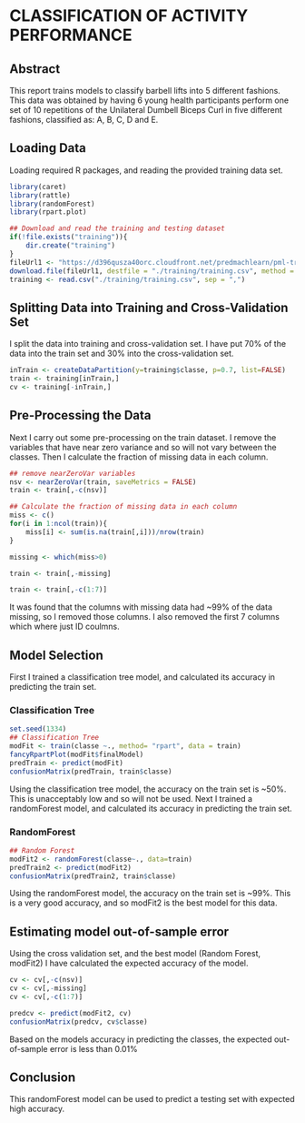 # CLASSIFICATION OF ACTIVITY PERFORMANCE 

## Abstract
This report trains models to classify barbell lifts into 5 different fashions. This data was obtained by having 6 young health participants perform one set of 10 repetitions of the Unilateral Dumbell Biceps Curl in five different fashions, classified as: A, B, C, D and E.   

## Loading Data
Loading required R packages, and reading the provided training data set.
```r
library(caret)
library(rattle)
library(randomForest)
library(rpart.plot)

## Download and read the training and testing dataset
if(!file.exists("training")){
    dir.create("training")
}
fileUrl1 <- "https://d396qusza40orc.cloudfront.net/predmachlearn/pml-training.csv"
download.file(fileUrl1, destfile = "./training/training.csv", method = "curl")
training <- read.csv("./training/training.csv", sep = ",")
```

## Splitting Data into Training and Cross-Validation Set
I split the data into training and cross-validation set. I have put 70% of the data into the train set and 30% into the cross-validation set.
```r
inTrain <- createDataPartition(y=training$classe, p=0.7, list=FALSE)
train <- training[inTrain,]
cv <- training[-inTrain,]
```


## Pre-Processing the Data
Next I carry out some pre-processing on the train dataset. I remove the variables that have near zero variance and so will not vary between the classes. Then I calculate the fraction of missing data in each column.   
```r
## remove nearZeroVar variables
nsv <- nearZeroVar(train, saveMetrics = FALSE)
train <- train[,-c(nsv)]

## Calculate the fraction of missing data in each column
miss <- c()
for(i in 1:ncol(train)){
    miss[i] <- sum(is.na(train[,i]))/nrow(train)
}

missing <- which(miss>0)

train <- train[,-missing]

train <- train[,-c(1:7)]
```

It was found that the columns with missing data had ~99% of the data missing, so I removed those columns. I also removed the first 7 columns which where just ID coulmns.

## Model Selection
First I trained a classification tree model, and calculated its accuracy in predicting the train set.

### Classification Tree
```r
set.seed(1334)
## Classification Tree
modFit <- train(classe ~., method= "rpart", data = train)
fancyRpartPlot(modFit$finalModel)
predTrain <- predict(modFit)
confusionMatrix(predTrain, train$classe)
```

Using the classification tree model, the accuracy on the train set is ~50%. This is unacceptably low and so will not be used. Next I trained a randomForest model, and calculated its accuracy in predicting the train set.

### RandomForest
```r
## Random Forest 
modFit2 <- randomForest(classe~., data=train)
predTrain2 <- predict(modFit2)
confusionMatrix(predTrain2, train$classe)
```

Using the randomForest model, the accuracy on the train set is ~99%. This is a very good accuracy, and so modFit2 is the best model for this data.

## Estimating model out-of-sample error 
Using the cross validation set, and the best model (Random Forest, modFit2) I have calculated the expected accuracy of the model.

```r
cv <- cv[,-c(nsv)]
cv <- cv[,-missing]
cv <- cv[,-c(1:7)]

predcv <- predict(modFit2, cv)
confusionMatrix(predcv, cv$classe)
```

Based on the models accuracy in predicting the classes, the expected out-of-sample error is less than 0.01%

## Conclusion
This randomForest model can be used to predict a testing set with expected high accuracy.




